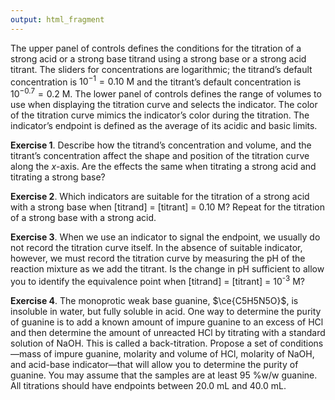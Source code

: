 ```yaml
---
output: html_fragment
---
```


<!-- text for activity 1 -->

The upper panel of controls defines the conditions for the titration of a strong acid or a strong base titrand using a strong base or a strong acid titrant. The sliders for concentrations are logarithmic; the titrand's default concentration is $10^{-1} = 0.10 \text{ M}$ and the titrant's default concentration is $10^{-0.7} = 0.2 \text{ M}$. The lower panel of controls defines the range of volumes to use when displaying the titration curve and selects the indicator. The color of the titration curve mimics the indicator's color during the titration. The indicator's endpoint is defined as the average of its acidic and basic limits. 

**Exercise 1**. Describe how the titrand's concentration and volume, and the titrant's concentration affect the shape and position of the titration curve along the *x*-axis. Are the effects the same when titrating a strong acid and titrating a strong base?

**Exercise 2**. Which indicators are suitable for the titration of a strong acid with a strong base when [titrand] = [titrant] = $0.10$ M? Repeat for the titration of a strong base with a strong acid.

**Exercise 3**. When we use an indicator to signal the endpoint, we usually do not record the titration curve itself. In the absence of suitable indicator, however, we must record the titration curve by measuring the pH of the reaction mixture as we add the titrant. Is the change in pH sufficient to allow you to identify the equivalence point when [titrand] = [titrant] = 10^-3^ M?

**Exercise 4**. The monoprotic weak base guanine, $\ce{C5H5N5O}$, is insoluble in water, but fully soluble in acid. One way to determine the purity of guanine is to add a known amount of impure guanine to an excess of HCl and then determine the amount of unreacted HCl by titrating with a standard solution of NaOH. This is called a back-titration. Propose a set of conditions---mass of impure guanine, molarity and volume of HCl, molarity of NaOH, and acid-base indicator---that will allow you to determine the purity of guanine. You may assume that the samples are at least 95 %w/w guanine. All titrations should have endpoints between $20.0$ mL and $40.0$ mL.




